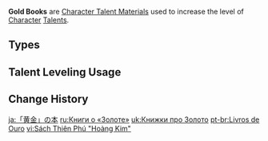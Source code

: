 {{Terminology Infobox
|image        = <gallery>
Item Teachings of Gold.png|Teachings
Item Guide to Gold.png|Guide
Item Philosophies of Gold.png|Philosophies
</gallery>
|type         = Item Groups
|type2        = Character Talent Materials
|type3        = Talent Books
|type4        = Talent Book Groups
|day1         = Wednesday
|day2         = Saturday
|day3         = Sunday
|source1      = Taishan Mansion
}}
'''Gold Books''' are [[Character Talent Material]]s used to increase the level of [[Character]] [[Talents]].

==Types==
{{Material Quality
|2=Teachings of Gold
|3=Guide to Gold
|4=Philosophies of Gold
}}

==Talent Leveling Usage==
{{Talent Leveling Usage|item=Teachings of Gold|item2=Guide to Gold|item3=Philosophies of Gold|or=yes}}

==Change History==
{{Change History|1.0}}
[[Category:Gold Books| ]]

[[ja:「黄金」の本]]
[[ru:Книги о «Золоте»]]
[[uk:Книжки про Золото]]
[[pt-br:Livros de Ouro]]
[[vi:Sách Thiên Phú "Hoàng Kim"]]